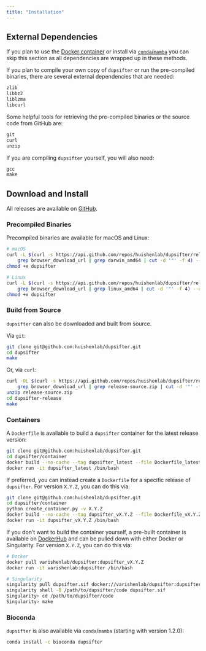 ```yaml
---
title: "Installation"
---
```


## External Dependencies

:::{.callout-note}
If you plan to use the [Docker container](#containers) or install via [`conda`/`mamba`](#bioconda) you can skip this section as all
dependencies are wrapped up in these methods.
:::

If you plan to compile your own copy of `dupsifter` or run the pre-compiled binaries, there are several external
dependencies that are needed:
```default
zlib
libbz2
liblzma
libcurl
```

Some helpful tools for retrieving the pre-compiled binaries or the source code from GitHub are:
```default
git
curl
unzip
```

If you are compiling `dupsifter` yourself, you will also need:
```default
gcc
make
```

## Download and Install

All releases are available on [GitHub](https://github.com/huishenlab/dupsifter/releases).

### Precompiled Binaries

Precompiled binaries are available for macOS and Linux:
```bash
# macOS
curl -L $(curl -s https://api.github.com/repos/huishenlab/dupsifter/releases/latest |
    grep browser_download_url | grep darwin_amd64 | cut -d '"' -f 4) --output dupsifter
chmod +x dupsifter

# Linux
curl -L $(curl -s https://api.github.com/repos/huishenlab/dupsifter/releases/latest |
    grep browser_download_url | grep linux_amd64 | cut -d '"' -f 4) --output dupsifter
chmod +x dupsifter
```

### Build from Source

`dupsifter` can also be downloaded and built from source.

Via `git`:
```bash
git clone git@github.com:huishenlab/dupsifter.git
cd dupsifter
make
```

Or, via `curl`:
```bash
curl -OL $(curl -s https://api.github.com/repos/huishenlab/dupsifter/releases/latest |
    grep browser_download_url | grep release-source.zip | cut -d '"' -f 4)
unzip release-source.zip
cd dupsifter-release
make
```

### Containers

A `Dockerfile` is available to build a `dupsifter` container for the latest release version:
```bash
git clone git@github.com:huishenlab/dupsifter.git
cd dupsifter/container
docker build --no-cache --tag dupsifter_latest --file Dockerfile_latest .
docker run -it dupsifter_latest /bin/bash
```

If preferred, you can instead create a `Dockerfile` for a specific release of `dupsifter`. For version `X.Y.Z`, you can
do this via:
```bash
git clone git@github.com:huishenlab/dupsifter.git
cd dupsifter/container
python create_container.py -v X.Y.Z
docker build --no-cache --tag dupsifter_vX.Y.Z --file Dockerfile_vX.Y.Z .
docker run -it dupsifter_vX.Y.Z /bin/bash
```

If you don't want to build the container yourself, a pre-built container is available on
[DockerHub](https://hub.docker.com/r/varishenlab/dupsifter) and can be pulled down with either Docker or Singularity.
For version `X.Y.Z`, you can do this via:
```bash
# Docker
docker pull varishenlab/dupsifter:dupsifter_vX.Y.Z
docker run -it varishenlab:dupsifter /bin/bash

# Singularity
singularity pull dupsifter.sif docker://varishenlab/dupsifter:dupsifter_vX.Y.Z
singularity shell -B /path/to/dupsifter/code dupsifter.sif
Singularity> cd /path/to/dupsifter/code
Singularity> make
```

### Bioconda

`dupsifter` is also available via `conda`/`mamba` (starting with version 1.2.0):
```bash
conda install -c bioconda dupsifter
```
